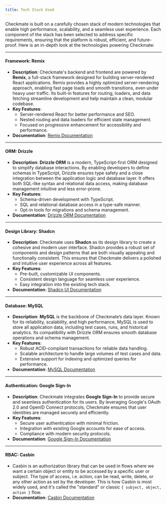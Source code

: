 ```yaml
---
title: Tech Stack Used
---
```


Checkmate is built on a carefully chosen stack of modern technologies that enable high performance, scalability, and a seamless user experience. Each component of the stack has been selected to address specific requirements, ensuring that the platform is robust, efficient, and future-proof. Here is an in-depth look at the technologies powering Checkmate:

---

#### **Framework**: Remix

- **Description**: Checkmate's backend and frontend are powered by **Remix**, a full-stack framework designed for building server-rendered React applications. Remix provides a highly optimized server-rendering approach, enabling fast page loads and smooth transitions, even under heavy user traffic. Its built-in features for routing, loaders, and data fetching streamline development and help maintain a clean, modular codebase.
- **Key Features**:
  - Server-rendered React for better performance and SEO.
  - Nested routing and data loaders for efficient state management.
  - Focused on progressive enhancement for accessibility and performance.
- **Documentation**: [Remix Documentation](https://remix.run/docs)

---

#### **ORM**: Drizzle

- **Description**: **Drizzle ORM** is a modern, TypeScript-first ORM designed to simplify database interactions. By enabling developers to define schemas in TypeScript, Drizzle ensures type safety and a close integration between the application logic and database layer. It offers both SQL-like syntax and relational data access, making database management intuitive and less error-prone.
- **Key Features**:
  - Schema-driven development with TypeScript.
  - SQL and relational database access in a type-safe manner.
  - Opt-in tools for migrations and schema management.
- **Documentation**: [Drizzle ORM Documentation](https://github.com/drizzle-team/drizzle-orm)

---

#### **Design Library**: Shadcn

- **Description**: Checkmate uses **Shadcn** as its design library to create a cohesive and modern user interface. Shadcn provides a robust set of components and design patterns that are both visually appealing and functionally consistent. This ensures that Checkmate delivers a polished and intuitive user experience across all features.
- **Key Features**:
  - Pre-built, customizable UI components.
  - Consistent design language for seamless user experience.
  - Easy integration into the existing tech stack.
- **Documentation**: [Shadcn UI Documentation](https://ui.shadcn.dev/)

---

#### **Database**: MySQL

- **Description**: **MySQL** is the backbone of Checkmate’s data layer. Known for its reliability, scalability, and high performance, MySQL is used to store all application data, including test cases, runs, and historical analytics. Its compatibility with Drizzle ORM ensures smooth database operations and schema management.
- **Key Features**:
  - Robust ACID-compliant transactions for reliable data handling.
  - Scalable architecture to handle large volumes of test cases and data.
  - Extensive support for indexing and optimized queries for performance.
- **Documentation**: [MySQL Documentation](https://dev.mysql.com/doc/)

---

#### **Authentication**: Google Sign-In

- **Description**: Checkmate integrates **Google Sign-In** to provide secure and seamless authentication for its users. By leveraging Google's OAuth 2.0 and OpenID Connect protocols, Checkmate ensures that user identities are managed securely and efficiently.
- **Key Features**:
  - Secure user authentication with minimal friction.
  - Integration with existing Google accounts for ease of access.
  - Compliance with modern security protocols.
- **Documentation**: [Google Sign-In Documentation](https://developers.google.com/identity)

---

#### **RBAC**: Casbin

- Casbin is an authorization library that can be used in flows where we want a certain object or entity to be accessed by a specific user or subject. The type of access, i.e. action, can be read, write, delete, or any other action as set by the developer. This is how Casbin is most widely used, and it's called the "standard" or classic `{ subject, object, action }` flow.
- **Documentation**: [Casbin Documentation](https://casbin.org/docs/overview)
